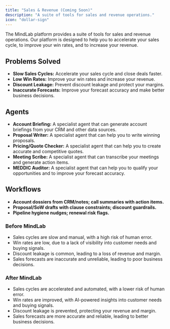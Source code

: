 ```yaml
---
title: "Sales & Revenue (Coming Soon)"
description: "A suite of tools for sales and revenue operations."
icon: "dollar-sign"
---
```


The MindLab platform provides a suite of tools for sales and revenue operations. Our platform is designed to help you to accelerate your sales cycle, to improve your win rates, and to increase your revenue.

## Problems Solved

-   **Slow Sales Cycles:** Accelerate your sales cycle and close deals faster.
-   **Low Win Rates:** Improve your win rates and increase your revenue.
-   **Discount Leakage:** Prevent discount leakage and protect your margins.
-   **Inaccurate Forecasts:** Improve your forecast accuracy and make better business decisions.

## Agents

-   **Account Briefing:** A specialist agent that can generate account briefings from your CRM and other data sources.
-   **Proposal Writer:** A specialist agent that can help you to write winning proposals.
-   **Pricing/Quote Checker:** A specialist agent that can help you to create accurate and competitive quotes.
-   **Meeting Scribe:** A specialist agent that can transcribe your meetings and generate action items.
-   **MEDDIC Auditor:** A specialist agent that can help you to qualify your opportunities and to improve your forecast accuracy.

## Workflows

-   **Account dossiers from CRM/notes; call summaries with action items.**
-   **Proposal/SoW drafts with clause constraints; discount guardrails.**
-   **Pipeline hygiene nudges; renewal risk flags.**

### Before MindLab

-   Sales cycles are slow and manual, with a high risk of human error.
-   Win rates are low, due to a lack of visibility into customer needs and buying signals.
-   Discount leakage is common, leading to a loss of revenue and margin.
-   Sales forecasts are inaccurate and unreliable, leading to poor business decisions.

### After MindLab

-   Sales cycles are accelerated and automated, with a lower risk of human error.
-   Win rates are improved, with AI-powered insights into customer needs and buying signals.
-   Discount leakage is prevented, protecting your revenue and margin.
-   Sales forecasts are more accurate and reliable, leading to better business decisions.
